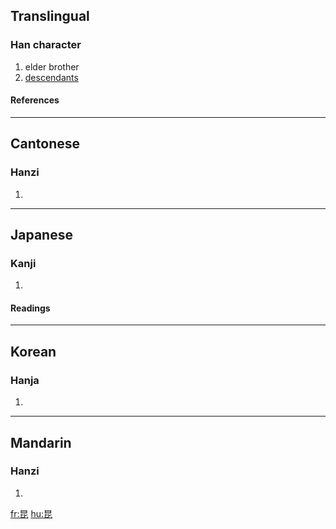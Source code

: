 ==Translingual==
===Han character===
{{Han char|rn=72|rad=日|as=04|sn=8|four=6071<sub>1</sub>|canj=日心心 (APP)|ids=⿱[[日]][[比]]}}
# elder brother
# [[descendants]]
====References====
{{Han ref|kx=0490.390|dkj=13792|dj=0852.090|hdz=21489.090|uh=6606|ud=26118|bh=A9F8|bd=43512}}
----

==Cantonese==
===Hanzi===
{{yue-hanzi|jyut=|y=gwan1}}
# {{defn|Cantonese}}
----
==Japanese==
===Kanji===
{{ja-kanji|grade=c|rs=日04}}
# {{defn|Japanese}} 
====Readings====
{{ja-readings|on=[[こん]] (kon)|kun=[[あに]] (ani)}}
----
==Korean==
===Hanja===
{{ko-hanja|hangeul=[[곤]], [[혼]]|eumhun=|rv=gon, hon|mr=kon, hon|y=kon, hon}}
# {{defn|Korean}}
----
==Mandarin==
===Hanzi===
{{cmn-hanzi|pin=[[kūn]] ([[kun1]])|wg=k'un<sup>1</sup>}}
# {{defn|Mandarin}}

[[fr:昆]]
[[hu:昆]]